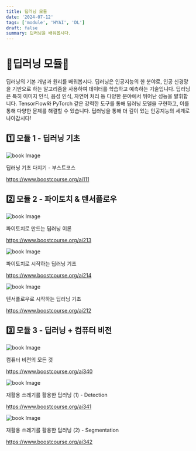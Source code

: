 ```yaml
---
title: 딥러닝 모듈
date: '2024-07-12'
tags: ['module', 'HYAI', 'DL']
draft: false
summary: 딥러닝을 배워봅시다.
---
```


# 🧠딥러닝 모듈🧠
딥러닝의 기본 개념과 원리를 배워봅시다. 딥러닝은 인공지능의 한 분야로, 인공 신경망을 기반으로 하는 알고리즘을 사용하여 데이터를 학습하고 예측하는 기술입니다. 딥러닝은 특히 이미지 인식, 음성 인식, 자연어 처리 등 다양한 분야에서 뛰어난 성능을 발휘합니다. TensorFlow와 PyTorch 같은 강력한 도구를 통해 딥러닝 모델을 구현하고, 이를 통해 다양한 문제를 해결할 수 있습니다. 딥러닝을 통해 더 깊이 있는 인공지능의 세계로 나아갑시다!

## 1️⃣ 모듈 1 - 딥러닝 기초 

<img src="/static/images/module/ai/3.png" className="w-1/3 h-auto" alt="book Image" />

딥러닝 기초 다지기 - 부스트코스

https://www.boostcourse.org/ai111

## 2️⃣ 모듈 2 - 파이토치 & 텐서플로우

<img src="/static/images/module/ai/4.png" className="w-1/3 h-auto" alt="book Image" />

파이토치로 만드는 딥러닝 이론

https://www.boostcourse.org/ai213


<img src="/static/images/module/ai/2.png" className="w-1/3 h-auto" alt="book Image" />

파이토치로 시작하는 딥러닝 기초

https://www.boostcourse.org/ai214


<img src="/static/images/module/ai/1.png" className="w-1/3 h-auto" alt="book Image" />

텐서플로우로 시작하는 딥러닝 기초

https://www.boostcourse.org/ai212



## 3️⃣ 모듈 3 - 딥러닝 + 컴퓨터 비전

<img src="/static/images/module/ai/6.png" className="w-1/3 h-auto" alt="book Image" />

컴퓨터 비전의 모든 것

https://www.boostcourse.org/ai340


<img src="/static/images/module/ai/7.png" className="w-1/3 h-auto" alt="book Image" />

재활용 쓰레기를 활용한 딥러닝 (1) - Detection

https://www.boostcourse.org/ai341


<img src="/static/images/module/ai/8.png" className="w-1/3 h-auto" alt="book Image" />

재활용 쓰레기를 활용한 딥러닝 (2) - Segmentation

https://www.boostcourse.org/ai342